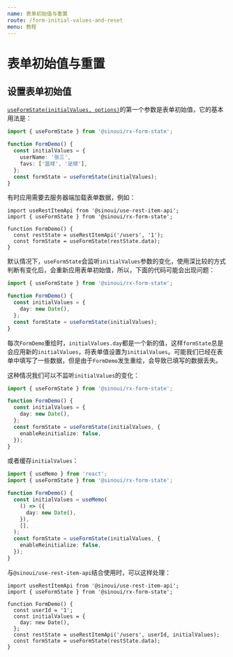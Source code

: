 ```yaml
---
name: 表单初始值与重置
route: /form-initial-values-and-reset
menu: 教程
---
```


# 表单初始值与重置

## 设置表单初始值

[`useFormState(initialValues, options)`](api-use-form-state)的第一个参数是表单初始值，它的基本用法是：

```ts
import { useFormState } from '@sinoui/rx-form-state';

function FormDemo() {
  const initialValues = {
    userName: '张三',
    favs: ['篮球', '足球'],
  };
  const formState = useFormState(initialValues);
}
```

有时应用需要去服务器端加载表单数据，例如：

```tsx
import useRestItemApi from '@sinoui/use-rest-item-api';
import { useFormState } from '@sinoui/rx-form-state';

function FormDemo() {
  const restState = useRestItemApi('/users', '1');
  const formState = useFormState(restState.data);
}
```

默认情况下，`useFormState`会监听`initialValues`参数的变化，使用深比较的方式判断有变化后，会重新应用表单初始值，所以，下面的代码可能会出现问题：

```ts
import { useFormState } from '@sinoui/rx-form-state';

function FormDemo() {
  const initialValues = {
    day: new Date(),
  };
  const formState = useFormState(initialValues);
}
```

每次`FormDemo`重绘时，`initialValues.day`都是一个新的值，这样`formState`总是会应用新的`initialValues`，将表单值设置为`initialValues`。可能我们已经在表单中填写了一些数据，但是由于`FormDemo`发生重绘，会导致已填写的数据丢失。

这种情况我们可以不监听`initialValues`的变化：

```ts
import { useFormState } from '@sinoui/rx-form-state';

function FormDemo() {
  const initialValues = {
    day: new Date(),
  };
  const formState = useFormState(initialValues, {
    enableReinitialize: false,
  });
}
```

或者缓存`initialValues`：

```ts
import { useMemo } from 'react';
import { useFormState } from '@sinoui/rx-form-state';

function FormDemo() {
  const initialValues = useMemo(
    () => ({
      day: new Date(),
    }),
    [],
  );
  const formState = useFormState(initialValues, {
    enableReinitialize: false,
  });
}
```

与`@sinoui/use-rest-item-api`结合使用时，可以这样处理：

```tsx
import useRestItemApi from '@sinoui/use-rest-item-api';
import { useFormState } from '@sinoui/rx-form-state';

function FormDemo() {
  const userId = '1';
  const initialValues = {
    day: new Date(),
  };
  const restState = useRestItemApi('/users', userId, initialValues);
  const formState = useFormState(restState.data);
}
```

